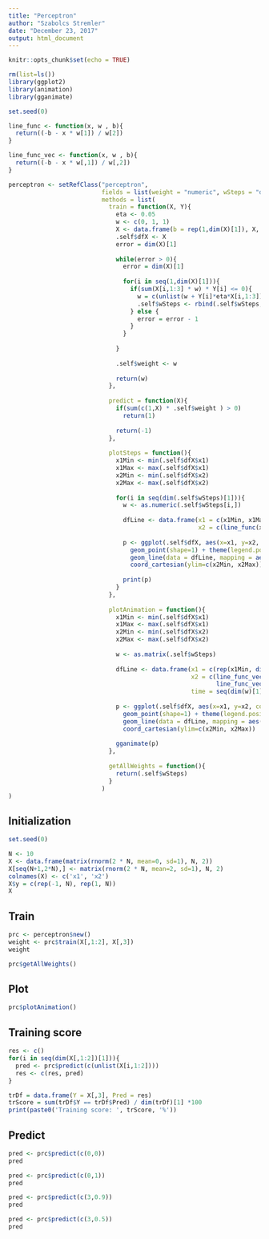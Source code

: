 ```yaml
---
title: "Perceptron"
author: "Szabolcs Stremler"
date: "December 23, 2017"
output: html_document
---
```


```r
knitr::opts_chunk$set(echo = TRUE)
```

```r
rm(list=ls())
library(ggplot2)
library(animation)
library(gganimate)

set.seed(0)

line_func <- function(x, w , b){
  return((-b - x * w[1]) / w[2])
}

line_func_vec <- function(x, w , b){
  return((-b - x * w[,1]) / w[,2])
}

perceptron <- setRefClass("perceptron",
                          fields = list(weight = "numeric", wSteps = "data.frame", dfX = "data.frame"),
                          methods = list(
                            train = function(X, Y){
                              eta <- 0.05
                              w <- c(0, 1, 1)
                              X <- data.frame(b = rep(1,dim(X)[1]), X, color = Y)
                              .self$dfX <- X
                              error = dim(X)[1]
                              
                              while(error > 0){
                                error = dim(X)[1]
                                
                                for(i in seq(1,dim(X)[1])){
                                  if(sum(X[i,1:3] * w) * Y[i] <= 0){
                                    w = c(unlist(w + Y[i]*eta*X[i,1:3]))
                                    .self$wSteps <- rbind(.self$wSteps, w)
                                  } else {
                                    error = error - 1
                                  }
                                }
                                
                              }
                              
                              .self$weight <- w
                              
                              return(w)
                            },
                            
                            predict = function(X){
                              if(sum(c(1,X) * .self$weight ) > 0)
                                return(1)
                              
                              return(-1)
                            },
                            
                            plotSteps = function(){
                              x1Min <- min(.self$dfX$x1)
                              x1Max <- max(.self$dfX$x1)
                              x2Min <- min(.self$dfX$x2)
                              x2Max <- max(.self$dfX$x2)
                              
                              for(i in seq(dim(.self$wSteps)[1])){
                                w <- as.numeric(.self$wSteps[i,])
                                
                                dfLine <- data.frame(x1 = c(x1Min, x1Max),
                                                     x2 = c(line_func(x1Min, w = w[2:3], b = w[1]), line_func(x1Max, w = w[2:3], b = w[1])))
                                
                                p <- ggplot(.self$dfX, aes(x=x1, y=x2, color=color)) +
                                  geom_point(shape=1) + theme(legend.position="none") +
                                  geom_line(data = dfLine, mapping = aes(x = x1, y = x2), inherit.aes = FALSE) +
                                  coord_cartesian(ylim=c(x2Min, x2Max))
                                
                                print(p)
                              }
                            },
                            
                            plotAnimation = function(){
                              x1Min <- min(.self$dfX$x1)
                              x1Max <- max(.self$dfX$x1)
                              x2Min <- min(.self$dfX$x2)
                              x2Max <- max(.self$dfX$x2)
                              
                              w <- as.matrix(.self$wSteps)
                              
                              dfLine <- data.frame(x1 = c(rep(x1Min, dim(w)[1]), rep(x1Max, dim(w)[1])),
                                                   x2 = c(line_func_vec(rep(x1Min, dim(w)[1]), w = w[,2:3], b = w[,1]),
                                                          line_func_vec(rep(x1Max, dim(w)[1]), w = w[,2:3], b = w[,1])),
                                                   time = seq(dim(w)[1]))
                              
                              p <- ggplot(.self$dfX, aes(x=x1, y=x2, color=color)) +
                                geom_point(shape=1) + theme(legend.position="none") +
                                geom_line(data = dfLine, mapping = aes(x = x1, y = x2, frame = time), inherit.aes = FALSE) +
                                coord_cartesian(ylim=c(x2Min, x2Max))
                              
                              gganimate(p)
                            },
                            
                            getAllWeights = function(){
                              return(.self$wSteps)
                            }
                          )
)
```

## Initialization

```r
set.seed(0)

N <- 10
X <- data.frame(matrix(rnorm(2 * N, mean=0, sd=1), N, 2))
X[seq(N+1,2*N),] <- matrix(rnorm(2 * N, mean=2, sd=1), N, 2)
colnames(X) <- c('x1', 'x2')
X$y = c(rep(-1, N), rep(1, N))
X
```
## Train
```r
prc <- perceptron$new()
weight <- prc$train(X[,1:2], X[,3])
weight

prc$getAllWeights()
```
## Plot
```r

prc$plotAnimation()

```

## Training score
```r
res <- c()
for(i in seq(dim(X[,1:2])[1])){
  pred <- prc$predict(c(unlist(X[i,1:2])))
  res <- c(res, pred)
}

trDf = data.frame(Y = X[,3], Pred = res)
trScore = sum(trDf$Y == trDf$Pred) / dim(trDf)[1] *100
print(paste0('Training score: ', trScore, '%'))
```
## Predict
```r
pred <- prc$predict(c(0,0))
pred
```

```r
pred <- prc$predict(c(0,1))
pred
```

```r
pred <- prc$predict(c(3,0.9))
pred
```

```r
pred <- prc$predict(c(3,0.5))
pred
```